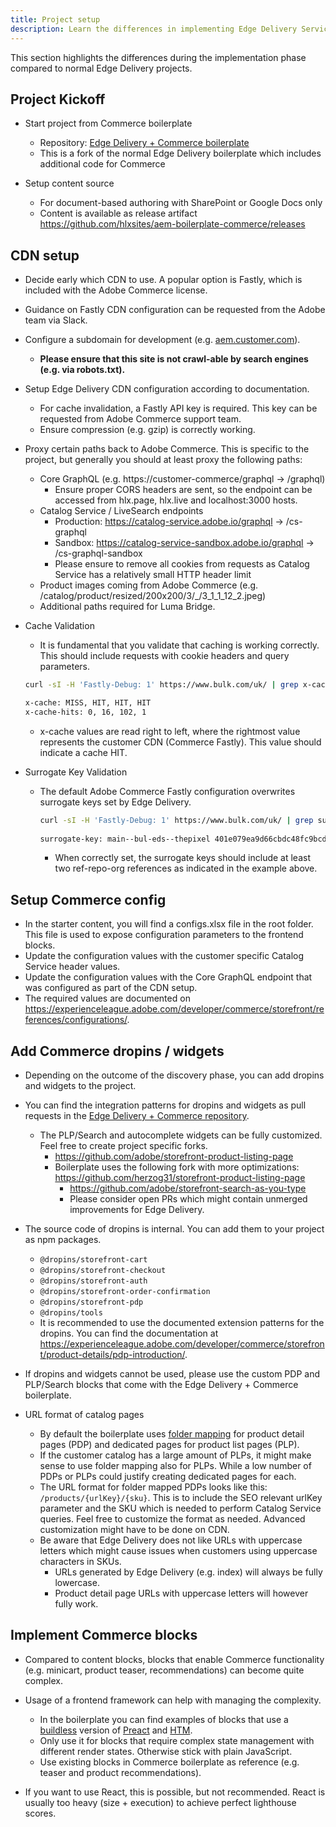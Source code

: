 ```yaml
---
title: Project setup
description: Learn the differences in implementing Edge Delivery Services projects with Adobe Commerce. Setup includes CDN configuration, caching validation, Commerce dropins, and custom blocks.
---
```


This section highlights the differences during the implementation phase compared to normal Edge Delivery projects.

## Project Kickoff

* Start project from Commerce boilerplate
  * Repository: [Edge Delivery + Commerce boilerplate](https://github.com/hlxsites/aem-boilerplate-commerce)
  * This is a fork of the normal Edge Delivery boilerplate which includes additional code for Commerce

* Setup content source
  * For document-based authoring with SharePoint or Google Docs only
  * Content is available as release artifact https://github.com/hlxsites/aem-boilerplate-commerce/releases

## CDN setup

* Decide early which CDN to use. A popular option is Fastly, which is included with the Adobe Commerce license.

* Guidance on Fastly CDN configuration can be requested from the Adobe team via Slack. 

* Configure a subdomain for development (e.g. [aem.customer.com](http://aem.customer.com/)).
  * **Please ensure that this site is not crawl-able by search engines (e.g. via robots.txt).**

* Setup Edge Delivery CDN configuration according to documentation.
  * For cache invalidation, a Fastly API key is required. This key can be requested from Adobe Commerce support team.
  * Ensure compression (e.g. gzip) is correctly working.

* Proxy certain paths back to Adobe Commerce. This is specific to the project, but generally you should at least proxy the following paths:
  * Core GraphQL (e.g. https://customer-commerce/graphql → /graphql)
    * Ensure proper CORS headers are sent, so the endpoint can be accessed from hlx.page, hlx.live and localhost:3000 hosts.
  * Catalog Service / LiveSearch endpoints
    * Production: https://catalog-service.adobe.io/graphql → /cs-graphql
    * Sandbox: https://catalog-service-sandbox.adobe.io/graphql → /cs-graphql-sandbox
    * Please ensure to remove all cookies from requests as Catalog Service has a relatively small HTTP header limit
  * Product images coming from Adobe Commerce (e.g. /catalog/product/resized/200x200/3/_/3_1_1_12_2.jpeg)
  * Additional paths required for Luma Bridge.

* Cache Validation
  
  * It is fundamental that you validate that caching is working correctly. This should include requests with cookie headers and query parameters. 

   ```bash
   curl -sI -H 'Fastly-Debug: 1' https://www.bulk.com/uk/ | grep x-cache
 
   x-cache: MISS, HIT, HIT, HIT
   x-cache-hits: 0, 16, 102, 1
   ```
   * x-cache values are read right to left, where the rightmost value represents the customer CDN (Commerce Fastly). This value should indicate a cache HIT.

* Surrogate Key Validation
  * The default Adobe Commerce Fastly configuration overwrites surrogate keys set by Edge Delivery.

    ```bash
    curl -sI -H 'Fastly-Debug: 1' https://www.bulk.com/uk/ | grep surrogate-key
 
    surrogate-key: main--bul-eds--thepixel 401e079ea9d66cbdc48fc9bcd3a958206ef36cd2affcd6b672178e7628f RKvjyvNRGjNtCHP3 401e079ea9d66cbdc48fc9bcd3a958206ef36cd2affcd6b672178e7628f_metadata main--bul-eds--thepixel_head
    ```

    * When correctly set, the surrogate keys should include at least two ref-repo-org references as indicated in the example above.

## Setup Commerce config

* In the starter content, you will find a configs.xlsx file in the root folder. This file is used to expose configuration parameters to the frontend blocks.
* Update the configuration values with the customer specific Catalog Service header values.
* Update the configuration values with the Core GraphQL endpoint that was configured as part of the CDN setup.
* The required values are documented on https://experienceleague.adobe.com/developer/commerce/storefront/references/configurations/.

## Add Commerce dropins / widgets

* Depending on the outcome of the discovery phase, you can add dropins and widgets to the project.
* You can find the integration patterns for dropins and widgets as pull requests in the [Edge Delivery + Commerce repository](https://github.com/hlxsites/aem-boilerplate-commerce).
  * The PLP/Search and autocomplete widgets can be fully customized. Feel free to create project specific forks.
    * https://github.com/adobe/storefront-product-listing-page
    * Boilerplate uses the following fork with more optimizations: https://github.com/herzog31/storefront-product-listing-page
      * https://github.com/adobe/storefront-search-as-you-type
      * Please consider open PRs which might contain unmerged improvements for Edge Delivery.

* The source code of dropins is internal. You can add them to your project as npm packages.
  * `@dropins/storefront-cart`
  * `@dropins/storefront-checkout`
  * `@dropins/storefront-auth`
  * `@dropins/storefront-order-confirmation`
  * `@dropins/storefront-pdp`
  * `@dropins/tools`
  * It is recommended to use the documented extension patterns for the dropins. You can find the documentation at https://experienceleague.adobe.com/developer/commerce/storefront/product-details/pdp-introduction/.

* If dropins and widgets cannot be used, please use the custom PDP and PLP/Search blocks that come with the Edge Delivery + Commerce boilerplate.

* URL format of catalog pages

  * By default the boilerplate uses [folder mapping](https://www.aem.live/developer/folder-mapping) for product detail pages (PDP) and dedicated pages for product list pages (PLP).
  * If the customer catalog has a large amount of PLPs, it might make sense to use folder mapping also for PLPs. While a low number of PDPs or PLPs could justify creating dedicated pages for each.
  * The URL format for folder mapped PDPs looks like this: `/products/{urlKey}/{sku}`. This is to include the SEO relevant urlKey parameter and the SKU which is needed to perform Catalog Service queries. Feel free to customize the format as needed. Advanced customization might have to be done on CDN.
  * Be aware that Edge Delivery does not like URLs with uppercase letters which might cause issues when customers using uppercase characters in SKUs.
    * URLs generated by Edge Delivery (e.g. index) will always be fully lowercase.
    * Product detail page URLs with uppercase letters will however fully work.

## Implement Commerce blocks

* Compared to content blocks, blocks that enable Commerce functionality (e.g. minicart, product teaser, recommendations) can become quite complex.

* Usage of a frontend framework can help with managing the complexity.
  * In the boilerplate you can find examples of blocks that use a [buildless](https://preactjs.com/guide/v10/getting-started/#no-build-tools-route) version of [Preact](https://preactjs.com/) and [HTM](https://github.com/developit/htm).
  * Only use it for blocks that require complex state management with different render states. Otherwise stick with plain JavaScript.
  * Use existing blocks in Commerce boilerplate as reference (e.g. teaser and product recommendations).

* If you want to use React, this is possible, but not recommended. React is usually too heavy (size + execution) to achieve perfect lighthouse scores.